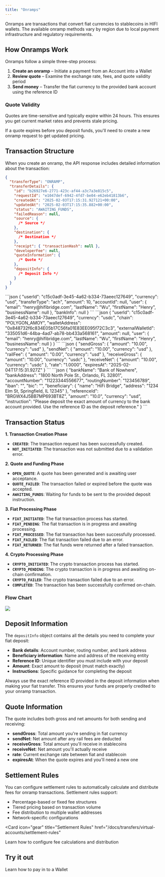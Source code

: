 ```yaml
---
title: "Onramps"
---
```


Onramps are transactions that convert fiat currencies to stablecoins in HIFI wallets. The available onramp methods vary by region due to local payment infrastructure and regulatory requirements.

## How Onramps Work

Onramps follow a simple three-step process:

1. **Create an onramp** – Initiate a payment from an Account into a Wallet
2. **Review quote** – Examine the exchange rate, fees, and quote validity period
3. **Send money** – Transfer the fiat currency to the provided bank account using the reference ID

### Quote Validity

Quotes are time-sensitive and typically expire within 24 hours. This ensures you get current market rates and prevents stale pricing.

If a quote expires before you deposit funds, you'll need to create a new onramp request to get updated pricing.

## Transaction Structure

When you create an onramp, the API response includes detailed information about the transaction:

```json
{
  "transferType": "ONRAMP",
  "transferDetails": {
    "id": "b26927e6-2771-423c-af44-a3c7a3e815c5",
    "requestId": "e1047def-6942-4fd7-be04-e62eb41813b6",
    "createdAt": "2025-02-03T17:15:31.927121+00:00",
    "updatedAt": "2025-02-03T17:15:35.882+00:00",
    "status": "AWAITING_FUNDS",
    "failedReason": null,
    "source": {
      /* Source */
    },
    "destination": {
      /* Destination */
    },
    "receipt": { "transactionHash": null },
    "developerFee": null,
    "quoteInformation": {
      /* Quote */
    },
    "depositInfo": {
      /* Deposit Info */
    }
  }
}
```

<AccordionGroup>
  <Accordion title="Source">
    ```json
    {
      "userId": "c15c0adf-3e45-4a62-b334-73aeec127649",
      "currency": "usd",
      "transferType": "ach",
      "amount": 10,
      "accountId": null,
      "user": {
        "email": "henry@hifibridge.com",
        "lastName": "Wu",
        "firstName": "Henry",
        "businessName": null
      },
      "bankInfo": null
    }
    ```
  </Accordion>

  <Accordion title="Destination">
    ```json
    {
      "userId": "c15c0adf-3e45-4a62-b334-73aeec127649",
      "currency": "usdc",
      "chain": "POLYGON_AMOY",
      "walletAddress": "0x848732f6c834E05b17C56fa01E83EE095f72C3c3",
      "externalWalletId": "335051d6-44ba-4ad7-ab78-bb433a568161",
      "amount": null,
      "user": {
        "email": "henry@hifibridge.com",
        "lastName": "Wu",
        "firstName": "Henry",
        "businessName": null
      }
    }
    ```
  </Accordion>

  <Accordion title="Quote">
    ```json
    {
      "sendGross": {
        "amount": "10.00",
        "currency": "usd"
      },
      "sendNet": {
        "amount": "10.00",
        "currency": "usd"
      },
      "railFee": {
        "amount": "0.00",
        "currency": "usd"
      },
      "receiveGross": {
        "amount": "10.00",
        "currency": "usdc"
      },
      "receiveNet": {
        "amount": "10.00",
        "currency": "usdc"
      },
      "rate": "1.0000",
      "expiresAt": "2025-02-04T17:15:31.927Z"
    }
    ```
  </Accordion>

  <Accordion title="Deposit Info">
    ```json
    {
      "bankName": "Bank of Nowhere",
      "bankAddress": "1800 North Pole St., Orlando, FL 32801",
      "accountNumber": "11223344556677",
      "routingNumber": "123456789",
      "iban": "",
      "bic": "",
      "beneficiary": {
        "name": "HiFi Bridge",
        "address": "1234 Elm St, Springfield, IL 12345"
      },
      "referenceId": "BRGWX4J5BB7MP693BT8Z",
      "amount": "10.0",
      "currency": "usd",
      "instruction": "Please deposit the exact amount of currency to the bank account provided. Use the reference ID as the deposit reference."
    }
    ```
  </Accordion>
</AccordionGroup>

## Transaction Status

**1. Transaction Creation Phase**

* **`CREATED`**: The transaction request has been successfully created.
* **`NOT_INITIATED`**: The transaction was not submitted due to a validation error.

**2. Quote and Funding Phase**

* **`OPEN_QUOTE`**: A quote has been generated and is awaiting user acceptance.
* **`QUOTE_FAILED`**: The transaction failed or expired before the quote was accepted.
* **`AWAITING_FUNDS`**: Waiting for funds to be sent to the provided deposit instruction.

**3. Fiat Processing Phase**

* **`FIAT_INITIATED`**: The fiat transaction process has started.
* **`FIAT_PENDING`**: The fiat transaction is in progress and awaiting processing.
* **`FIAT_PROCESSED`**: The fiat transaction has been successfully processed.
* **`FIAT_FAILED`**: The fiat transaction failed due to an error.
* **`FIAT_RETURNED`**: The fiat funds were returned after a failed transaction.

**4. Crypto Processing Phase**

* **`CRYPTO_INITIATED`**: The crypto transaction process has started.
* **`CRYPTO_PENDING`**: The crypto transaction is in progress and awaiting on-chain confirmation.
* **`CRYPTO_FAILED`**: The crypto transaction failed due to an error.
* **`COMPLETED`**: The transaction has been successfully confirmed on-chain.

### Flow Chart

<Image align="center" border={false} src="/images/onramp-status.png" />

## Deposit Information

The `depositInfo` object contains all the details you need to complete your fiat deposit:

- **Bank details**: Account number, routing number, and bank address
- **Beneficiary information**: Name and address of the receiving entity
- **Reference ID**: Unique identifier you must include with your deposit
- **Amount**: Exact amount to deposit (must match exactly)
- **Instructions**: Specific guidance for completing the deposit

<Info>
  Always use the exact reference ID provided in the deposit information when
  making your fiat transfer. This ensures your funds are properly credited to
  your onramp transaction.
</Info>

## Quote Information

The quote includes both gross and net amounts for both sending and receiving:

- **sendGross**: Total amount you're sending in fiat currency
- **sendNet**: Net amount after any rail fees are deducted
- **receiveGross**: Total amount you'll receive in stablecoins
- **receiveNet**: Net amount you'll actually receive
- **rate**: Current exchange rate between fiat and stablecoin
- **expiresAt**: When the quote expires and you'll need a new one

## Settlement Rules

You can configure settlement rules to automatically calculate and distribute fees for onramp transactions. Settlement rules support:

- Percentage-based or fixed fee structures
- Tiered pricing based on transaction volume
- Fee distribution to multiple wallet addresses
- Network-specific configurations

<Card
  icon="gear"
  title="Settlement Rules"
  href="/docs/transfers/virtual-accounts/settlement-rules"
>
  Learn how to configure fee calculations and distribution
</Card>

## Try it out

<Card icon="code" title="Convert USD to USDC" href="/guides/convert/usd-usdc">
  Learn how to pay in to a Wallet
</Card>
